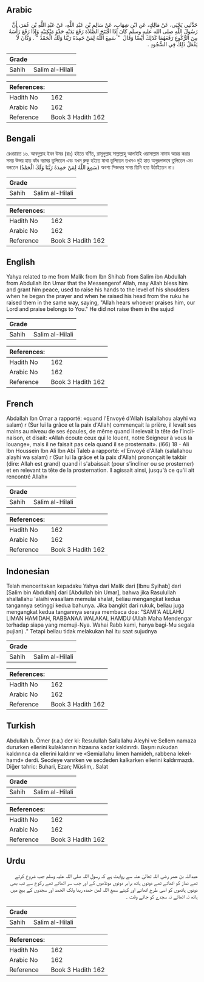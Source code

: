 ## Arabic


<div dir="rtl" lang="ar" style={{fontSize:'larger',backgroundColor:'#f8f9fa',padding:20}}>
حَدَّثَنِي يَحْيَى، عَنْ مَالِكٍ، عَنِ ابْنِ شِهَابٍ، عَنْ سَالِمِ بْنِ عَبْدِ اللَّهِ، عَنْ عَبْدِ اللَّهِ بْنِ عُمَرَ، أَنَّ رَسُولَ اللَّهِ صلى الله عليه وسلم كَانَ إِذَا افْتَتَحَ الصَّلاَةَ رَفَعَ يَدَيْهِ حَذْوَ مَنْكِبَيْهِ وَإِذَا رَفَعَ رَأْسَهُ مِنَ الرُّكُوعِ رَفَعَهُمَا كَذَلِكَ أَيْضًا وَقَالَ ‏ "‏ سَمِعَ اللَّهُ لِمَنْ حَمِدَهُ رَبَّنَا وَلَكَ الْحَمْدُ ‏"‏ ‏.‏ وَكَانَ لاَ يَفْعَلُ ذَلِكَ فِي السُّجُودِ ‏.‏
</div>
<div style={{backgroundColor:'#f8f9fa',padding:20, marginBottom: 10}}><table> <thead> <tr> <th>Grade</th> <th></th> </tr> </thead> <tbody> <tr><td>Sahih</td><td>Salim al-Hilali</td></tr></tbody></table><table> <thead> <tr> <th>References:</th> <th></th> </tr> </thead> <tbody><tr><td>Hadith No</td><td>162</td></tr><tr><td>Arabic No</td><td>162</td></tr><tr><td>Reference</td><td>Book 3 Hadith 162</td></tr></tbody></table></div>

## Bengali


<div dir="ltr" lang="bn" style={{fontSize:'larger',backgroundColor:'#f8f9fa',padding:20}}>
রেওয়ায়ত ১৬. আবদুল্লাহ ইবন উমর (রাঃ) হইতে বর্ণিত, রাসূলুল্লাহ সাল্লাল্লাহু আলাইহি ওয়াসাল্লাম নামায আরম্ভ করার সময় উভয় হাত কাঁধ বরাবর তুলিতেন এবং যখন রুকু হইতে মাথা তুলিতেন তখনও দুই হাত অনুরূপভাবে তুলিতেন এবং বলতেন (سَمِعَ اللَّهُ لِمَنْ حَمِدَهُ رَبَّنَا وَلَكَ الْحَمْدُ) অবশ্য সিজদার সময় তিনি হাত উঠাইতেন না।
</div>
<div style={{backgroundColor:'#f8f9fa',padding:20, marginBottom: 10}}><table> <thead> <tr> <th>Grade</th> <th></th> </tr> </thead> <tbody> <tr><td>Sahih</td><td>Salim al-Hilali</td></tr></tbody></table><table> <thead> <tr> <th>References:</th> <th></th> </tr> </thead> <tbody><tr><td>Hadith No</td><td>162</td></tr><tr><td>Arabic No</td><td>162</td></tr><tr><td>Reference</td><td>Book 3 Hadith 162</td></tr></tbody></table></div>

## English


<div dir="ltr" lang="en" style={{fontSize:'larger',backgroundColor:'#f8f9fa',padding:20}}>
Yahya related to me from Malik from Ibn Shihab from Salim ibn Abdullah from Abdullah ibn Umar that the Messengerof Allah, may Allah bless him and grant him peace, used to raise his hands to the level of his shoulders when he began the prayer and when he raised his head from the ruku he raised them in the same way, saying, "Allah hears whoever praises him, our Lord and praise belongs to You." He did not raise them in the sujud
</div>
<div style={{backgroundColor:'#f8f9fa',padding:20, marginBottom: 10}}><table> <thead> <tr> <th>Grade</th> <th></th> </tr> </thead> <tbody> <tr><td>Sahih</td><td>Salim al-Hilali</td></tr></tbody></table><table> <thead> <tr> <th>References:</th> <th></th> </tr> </thead> <tbody><tr><td>Hadith No</td><td>162</td></tr><tr><td>Arabic No</td><td>162</td></tr><tr><td>Reference</td><td>Book 3 Hadith 162</td></tr></tbody></table></div>

## French


<div dir="ltr" lang="fr" style={{fontSize:'larger',backgroundColor:'#f8f9fa',padding:20}}>
Abdallah Ibn Omar a rapporté: «quand l'Envoyé d'Allah (salallahou alayhi wa salam) r (Sur lui la grâce et la paix d'Allah) commençait la prière, il levait ses mains au niveau de ses épaules, de même quand il relevait la tête de l'inclinaison, et disait: «Allah écoute ceux qui le louent, notre Seigneur à vous la louange», mais il ne faisait pas cela quand il se prosternait». (l66) 18 - Ali Ibn Houssein Ibn Ali Ibn Abi Taleb a rapporté: «l'Envoyé d'Allah (salallahou alayhi wa salam) r (Sur lui la grâce et la paix d'Allah) prononçait le takbir (dire: Allah est grand) quand il s'abaissait (pour s'incliner ou se prosterner) et en relevant ta tête de la prosternation. Il agissait ainsi, jusqu'à ce qu'il ait rencontré Allah»
</div>
<div style={{backgroundColor:'#f8f9fa',padding:20, marginBottom: 10}}><table> <thead> <tr> <th>Grade</th> <th></th> </tr> </thead> <tbody> <tr><td>Sahih</td><td>Salim al-Hilali</td></tr></tbody></table><table> <thead> <tr> <th>References:</th> <th></th> </tr> </thead> <tbody><tr><td>Hadith No</td><td>162</td></tr><tr><td>Arabic No</td><td>162</td></tr><tr><td>Reference</td><td>Book 3 Hadith 162</td></tr></tbody></table></div>

## Indonesian


<div dir="ltr" lang="id" style={{fontSize:'larger',backgroundColor:'#f8f9fa',padding:20}}>
Telah menceritakan kepadaku Yahya dari Malik dari [Ibnu Syihab] dari [Salim bin Abdullah] dari [Abdullah bin Umar], bahwa jika Rasulullah shallallahu 'alaihi wasallam memulai shalat, beliau mengangkat kedua tangannya setinggi kedua bahunya. Jika bangkit dari rukuk, beliau juga mengangkat kedua tangannya seraya membaca doa: "SAMI'A ALLAHU LIMAN HAMIDAH, RABBANAA WALAKAL HAMDU (Allah Maha Mendengar terhadap siapa yang memuji-Nya. Wahai Rabb kami, hanya bagi-Mu segala pujian) ." Tetapi beliau tidak melakukan hal itu saat sujudnya
</div>
<div style={{backgroundColor:'#f8f9fa',padding:20, marginBottom: 10}}><table> <thead> <tr> <th>Grade</th> <th></th> </tr> </thead> <tbody> <tr><td>Sahih</td><td>Salim al-Hilali</td></tr></tbody></table><table> <thead> <tr> <th>References:</th> <th></th> </tr> </thead> <tbody><tr><td>Hadith No</td><td>162</td></tr><tr><td>Arabic No</td><td>162</td></tr><tr><td>Reference</td><td>Book 3 Hadith 162</td></tr></tbody></table></div>

## Turkish


<div dir="ltr" lang="tr" style={{fontSize:'larger',backgroundColor:'#f8f9fa',padding:20}}>
Abdullah b. Ömer (r.a.) der ki: Resulullah Sallallahu Aleyhi ve Sellem namaza dururken ellerini kulaklarının hizasına kadar kaldırırdı. Başını rukudan kaldırınca da ellerini kaldırır ve «Semiallahu limen hamideh, rabbena lekel-hamd» derdi. Secdeye varırken ve secdeden kalkarken ellerini kaldırmazdı. Diğer tahric: Buhari, Ezan; Müslim,. Salat
</div>
<div style={{backgroundColor:'#f8f9fa',padding:20, marginBottom: 10}}><table> <thead> <tr> <th>Grade</th> <th></th> </tr> </thead> <tbody> <tr><td>Sahih</td><td>Salim al-Hilali</td></tr></tbody></table><table> <thead> <tr> <th>References:</th> <th></th> </tr> </thead> <tbody><tr><td>Hadith No</td><td>162</td></tr><tr><td>Arabic No</td><td>162</td></tr><tr><td>Reference</td><td>Book 3 Hadith 162</td></tr></tbody></table></div>

## Urdu


<div dir="rtl" lang="ur" style={{fontSize:'larger',backgroundColor:'#f8f9fa',padding:20}}>
عبداللہ بن عمر رضی اللہ تعالیٰ عنہ سے روایت ہے کہ رسول اللہ صلی اللہ علیہ وسلم جب شروع کرتے تھے نماز کو اٹھاتے تھے دونوں ہاتھ برابر دونوں مونڈھوں کے اور جب سر اٹھاتے تھے رکوع سے تب بھی دونوں ہاتھوں کو اسی طرح اٹھاتے اور کہتے سمع اللہ لمن حمدہ ربنا ولک الحمد اور سجدوں کے بیچ میں ہاتھ نہ اٹھاتے نہ سجدے کو جاتے وقت ۔
</div>
<div style={{backgroundColor:'#f8f9fa',padding:20, marginBottom: 10}}><table> <thead> <tr> <th>Grade</th> <th></th> </tr> </thead> <tbody> <tr><td>Sahih</td><td>Salim al-Hilali</td></tr></tbody></table><table> <thead> <tr> <th>References:</th> <th></th> </tr> </thead> <tbody><tr><td>Hadith No</td><td>162</td></tr><tr><td>Arabic No</td><td>162</td></tr><tr><td>Reference</td><td>Book 3 Hadith 162</td></tr></tbody></table></div>